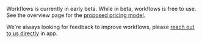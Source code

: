 
<CalloutBox icon="IconInfo" title="Workflows is in beta" type="fyi">

Workflows is currently in early beta. While in beta, workflows is free to use. See the overview page for the [proposed pricing model](/docs/workflows/overview#pricing).

We're always looking for feedback to improve workflows, please [reach out to us directly](https://app.posthog.com/messaging/campaigns#panel=support%3Afeedback%3A%3Alow%3Atrue) in app. 

</CalloutBox>
